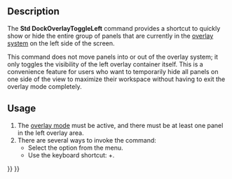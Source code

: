 <languages/>
<translate>

{{Docnav
|[[Std_DockOverlayMouseTransparent|Std DockOverlayMouseTransparent]]
|[[Std_DockOverlayToggleRight|Std DockOverlayToggleRight]]
|[[Std_View_Menu|Std View Menu]]
|IconL=
|IconR=Std_DockOverlayToggleRight.svg
|IconC=Freecad.svg
}}

{{GuiCommand
|Name=Std DockOverlayToggleLeft
|MenuLocation=View → Dock panel overlay → Toggle left
|Workbenches=All
|Shortcut={{KEY|Ctrl}}+{{KEY|Left}}
|Version=1.0
|SeeAlso=[[Std_DockOverlayToggleRight]], [[Std_DockOverlayToggleTop]], [[Std_DockOverlayToggleBottom]], [[Std_DockOverlayAll]]
}}

==Description==

The '''Std DockOverlayToggleLeft''' command provides a shortcut to quickly show or hide the entire group of panels that are currently in the [[Std_DockOverlayAll|overlay system]] on the left side of the screen.

This command does not move panels into or out of the overlay system; it only toggles the visibility of the left overlay container itself. This is a convenience feature for users who want to temporarily hide all panels on one side of the view to maximize their workspace without having to exit the overlay mode completely.

==Usage==

# The [[Std_DockOverlayAll|overlay mode]] must be active, and there must be at least one panel in the left overlay area.
# There are several ways to invoke the command:
#* Select the {{MenuCommand|View → Dock panel overlay → Toggle left}} option from the menu.
#* Use the keyboard shortcut: {{KEY|Ctrl}}+{{KEY|Left}}.

{{Docnav
|[[Std_DockOverlayMouseTransparent|Std DockOverlayMouseTransparent]]
|[[Std_DockOverlayToggleRight|Std DockOverlayToggleRight]]
|[[Std_View_Menu|Std View Menu]]
|IconL=
|IconR=Std_DockOverlayToggleRight.svg
|IconC=Freecad.svg
}}

</translate>
{{Std_Base_navi{{#translation:}}}}
{{Userdocnavi{{#translation:}}}}